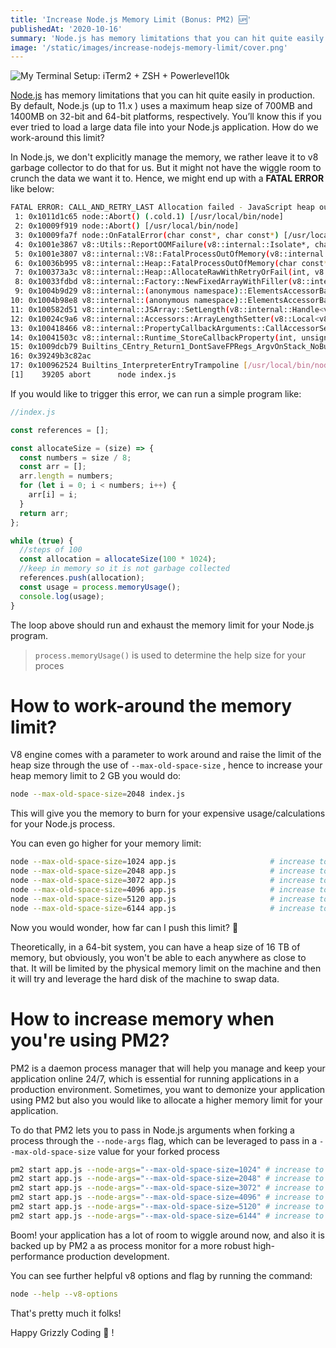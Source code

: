 ```yaml
---
title: 'Increase Node.js Memory Limit (Bonus: PM2) 🆙'
publishedAt: '2020-10-16'
summary: 'Node.js has memory limitations that you can hit quite easily in production. By default, Node.js (up to 11.x ) uses a maximum heap size of 700MB and 1400MB on 32-bit and 64-bit platforms, respectively. You’ll know this if you ever tried to load a large data file into your Node.js application. How do we work-around this limit? '
image: '/static/images/increase-nodejs-memory-limit/cover.png'
---
```


![My Terminal Setup: iTerm2 + ZSH + Powerlevel10k](/static/images/increase-nodejs-memory-limit/cover.png)

[Node.js](https://nodejs.org/en/) has memory limitations that you can hit quite easily in production. By default, Node.js (up to 11.x ) uses a maximum heap size of 700MB and 1400MB on 32-bit and 64-bit platforms, respectively. You’ll know this if you ever tried to load a large data file into your Node.js application. How do we work-around this limit?

In Node.js, we don't explicitly manage the memory, we rather leave it to v8 garbage collector to do that for us. But it might not have the wiggle room to crunch the data we want it to. Hence, we might end up with a **FATAL ERROR** like below:

```bash
FATAL ERROR: CALL_AND_RETRY_LAST Allocation failed - JavaScript heap out of memory
 1: 0x1011d1c65 node::Abort() (.cold.1) [/usr/local/bin/node]
 2: 0x10009f919 node::Abort() [/usr/local/bin/node]
 3: 0x10009fa7f node::OnFatalError(char const*, char const*) [/usr/local/bin/node]
 4: 0x1001e3867 v8::Utils::ReportOOMFailure(v8::internal::Isolate*, char const*, bool) [/usr/local/bin/node]
 5: 0x1001e3807 v8::internal::V8::FatalProcessOutOfMemory(v8::internal::Isolate*, char const*, bool) [/usr/local/bin/node]
 6: 0x10036b995 v8::internal::Heap::FatalProcessOutOfMemory(char const*) [/usr/local/bin/node]
 7: 0x100373a3c v8::internal::Heap::AllocateRawWithRetryOrFail(int, v8::internal::AllocationType, v8::internal::AllocationOrigin, v8::internal::AllocationAlignment) [/usr/local/bin/node]
 8: 0x10033fdbd v8::internal::Factory::NewFixedArrayWithFiller(v8::internal::RootIndex, int, v8::internal::Object, v8::internal::AllocationType) [/usr/local/bin/node]
 9: 0x1004b9d29 v8::internal::(anonymous namespace)::ElementsAccessorBase<v8::internal::(anonymous namespace)::FastHoleySmiElementsAccessor, v8::internal::(anonymous namespace)::ElementsKindTraits<(v8::internal::ElementsKind)1> >::GrowCapacityAndConvertImpl(v8::internal::Handle<v8::internal::JSObject>, unsigned int) [/usr/local/bin/node]
10: 0x1004b98e8 v8::internal::(anonymous namespace)::ElementsAccessorBase<v8::internal::(anonymous namespace)::FastHoleySmiElementsAccessor, v8::internal::(anonymous namespace)::ElementsKindTraits<(v8::internal::ElementsKind)1> >::SetLengthImpl(v8::internal::Isolate*, v8::internal::Handle<v8::internal::JSArray>, unsigned int, v8::internal::Handle<v8::internal::FixedArrayBase>) [/usr/local/bin/node]
11: 0x100582d51 v8::internal::JSArray::SetLength(v8::internal::Handle<v8::internal::JSArray>, unsigned int) [/usr/local/bin/node]
12: 0x10024c9a6 v8::internal::Accessors::ArrayLengthSetter(v8::Local<v8::Name>, v8::Local<v8::Value>, v8::PropertyCallbackInfo<v8::Boolean> const&) [/usr/local/bin/node]
13: 0x100418466 v8::internal::PropertyCallbackArguments::CallAccessorSetter(v8::internal::Handle<v8::internal::AccessorInfo>, v8::internal::Handle<v8::internal::Name>, v8::internal::Handle<v8::internal::Object>) [/usr/local/bin/node]
14: 0x10041503c v8::internal::Runtime_StoreCallbackProperty(int, unsigned long*, v8::internal::Isolate*) [/usr/local/bin/node]
15: 0x1009dcb79 Builtins_CEntry_Return1_DontSaveFPRegs_ArgvOnStack_NoBuiltinExit [/usr/local/bin/node]
16: 0x39249b3c82ac
17: 0x100962524 Builtins_InterpreterEntryTrampoline [/usr/local/bin/node]
[1]    39205 abort      node index.js
```

If you would like to trigger this error, we can run a simple program like:

```jsx
//index.js

const references = [];

const allocateSize = (size) => {
  const numbers = size / 8;
  const arr = [];
  arr.length = numbers;
  for (let i = 0; i < numbers; i++) {
    arr[i] = i;
  }
  return arr;
};

while (true) {
  //steps of 100
  const allocation = allocateSize(100 * 1024);
  //keep in memory so it is not garbage collected
  references.push(allocation);
  const usage = process.memoryUsage();
  console.log(usage);
}
```

The loop above should run and exhaust the memory limit for your Node.js program.

> `process.memoryUsage()` is used to determine the help size for your proces

# How to work-around the memory limit?

V8 engine comes with a parameter to work around and raise the limit of the heap size through the use of `--max-old-space-size` , hence to increase your heap memory limit to 2 GB you would do:

```bash
node --max-old-space-size=2048 index.js
```

This will give you the memory to burn for your expensive usage/calculations for your Node.js process.

You can even go higher for your memory limit:

```bash
node --max-old-space-size=1024 app.js                     # increase to 1gb
node --max-old-space-size=2048 app.js                     # increase to 2gb
node --max-old-space-size=3072 app.js                     # increase to 3gb
node --max-old-space-size=4096 app.js                     # increase to 4gb
node --max-old-space-size=5120 app.js                     # increase to 5gb
node --max-old-space-size=6144 app.js                     # increase to 6gb
```

Now you would wonder, how far can I push this limit? 🤔

Theoretically, in a 64-bit system, you can have a heap size of 16 TB of memory, but obviously, you won't be able to each anywhere as close to that. It will be limited by the physical memory limit on the machine and then it will try and leverage the hard disk of the machine to swap data.

# How to increase memory when you're using PM2?

PM2 is a daemon process manager that will help you manage and keep your application online 24/7, which is essential for running applications in a production environment. Sometimes, you want to demonize your application using PM2 but also you would like to allocate a higher memory limit for your application.

To do that PM2 lets you to pass in Node.js arguments when forking a process through the `--node-args` flag, which can be leveraged to pass in a `--max-old-space-size` value for your forked process

```bash
pm2 start app.js --node-args="--max-old-space-size=1024" # increase to 1gb
pm2 start app.js --node-args="--max-old-space-size=2048" # increase to 2gb
pm2 start app.js --node-args="--max-old-space-size=3072" # increase to 3gb
pm2 start app.js --node-args="--max-old-space-size=4096" # increase to 4gb
pm2 start app.js --node-args="--max-old-space-size=5120" # increase to 5gb
pm2 start app.js --node-args="--max-old-space-size=6144" # increase to 6gb
```

Boom! your application has a lot of room to wiggle around now, and also it is backed up by PM2 a as process monitor for a more robust high-performance production development.

You can see further helpful v8 options and flag by running the command:

```bash
node --help --v8-options
```

That's pretty much it folks!

Happy Grizzly Coding 🐻 !
